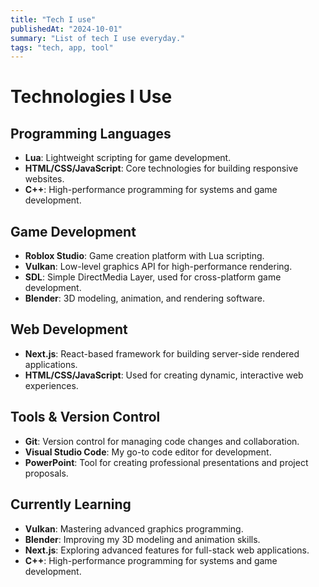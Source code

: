 ```yaml
---
title: "Tech I use"
publishedAt: "2024-10-01"
summary: "List of tech I use everyday."
tags: "tech, app, tool"
---
```


# Technologies I Use

## Programming Languages
- **Lua**: Lightweight scripting for game development.
- **HTML/CSS/JavaScript**: Core technologies for building responsive websites.
- **C++**: High-performance programming for systems and game development.

## Game Development
- **Roblox Studio**: Game creation platform with Lua scripting.
- **Vulkan**: Low-level graphics API for high-performance rendering.
- **SDL**: Simple DirectMedia Layer, used for cross-platform game development.
- **Blender**: 3D modeling, animation, and rendering software.

## Web Development
- **Next.js**: React-based framework for building server-side rendered applications.
- **HTML/CSS/JavaScript**: Used for creating dynamic, interactive web experiences.

## Tools & Version Control
- **Git**: Version control for managing code changes and collaboration.
- **Visual Studio Code**: My go-to code editor for development.
- **PowerPoint**: Tool for creating professional presentations and project proposals.

## Currently Learning
- **Vulkan**: Mastering advanced graphics programming.
- **Blender**: Improving my 3D modeling and animation skills.
- **Next.js**: Exploring advanced features for full-stack web applications.
- **C++**: High-performance programming for systems and game development.
